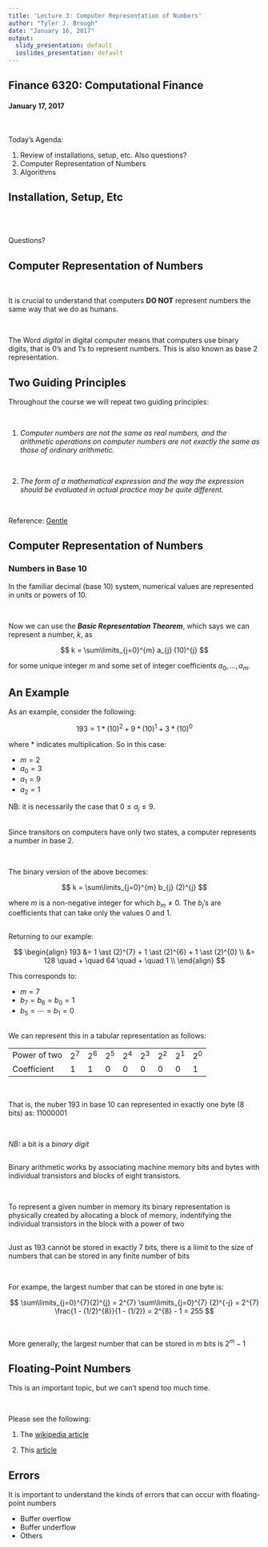 ---
title: 'Lecture 3: Computer Representation of Numbers'
author: "Tyler J. Brough"
date: "January 16, 2017"
output:
  slidy_presentation: default
  ioslides_presentation: default
---

## Finance 6320: Computational Finance

#### January 17, 2017

<br>

Today's Agenda:

1. Review of installations, setup, etc. Also questions?
2. Computer Representation of Numbers
3. Algorithms

## Installation, Setup, Etc

<br>
<br>

Questions?


## Computer Representation of Numbers

<br>

It is crucial to understand that computers __DO NOT__ represent numbers the same way that we do as humans. 

<br>

The Word _digital_ in digital computer means that computers use binary digits, that is 0's and 1's to represent numbers. This is also known as base 2 representation.


## Two Guiding Principles

Throughout the course we will repeat two guiding principles:

<br>

1. _Computer numbers are not the same as real numbers, and the arithmetic operations on computer numbers are not exactly the same as those of ordinary arithmetic._

<br>

2. _The form of a mathematical expression and the way the expression should be evaluated in actual practice may be quite different._

<br>

Reference: [Gentle](https://goo.gl/knKqZ7)


## Computer Representation of Numbers

### Numbers in Base 10

In the familiar decimal (base 10) system, numerical values are represented in units or powers of 10. 

<br>

Now we can use the ___Basic Representation Theorem___, which says we can represent a number, $k$, as

$$
k = \sum\limits_{j=0}^{m} a_{j} (10)^{j}
$$

for some unique integer $m$ and some set of integer coefficients ${a_{0}, \ldots, a_{m}}$.


## An Example

As an example, consider the following:

$$
193 = 1 \ast (10)^{2} + 9 \ast (10)^{1} + 3 \ast (10)^0
$$

where * indicates multiplication. So in this case:

* $m = 2$
* $a_{0} = 3$
* $a_{1} = 9$
* $a_{2} = 1$

NB: it is necessarily the case that $0 \le a_{j} \le 9$.


## 

Since transitors on computers have only two states, a computer represents a number in base 2.

<br>

The binary version of the above becomes:

$$
k = \sum\limits_{j=0}^{m} b_{j} (2)^{j}
$$

where $m$ is a non-negative integer for which $b_{m} \ne 0$. The $b_{j}$'s are coefficients that can take only the values 0 and 1.


##

Returning to our example:

$$
\begin{align}
193 &= 1 \ast (2)^{7} + 1 \ast (2)^{6} + 1 \ast (2)^{0} \\
    &= 128 \quad + \quad 64 \quad +  \quad 1 \\
\end{align}
$$

This corresponds to:

* $m = 7$
* $b_{7} = b_{6} = b_{0} = 1$
* $b_{5} = \cdots = b_{1} = 0$


##

We can represent this in a tabular representation as follows:

------------  -----  -----  -----  -----  -----  -----  ------ -----
Power of two  $2^7$  $2^6$  $2^5$  $2^4$  $2^3$  $2^2$  $2^1$  $2^0$
Coefficient   1      1      0      0      0      0      0      1
------------  -----  -----  -----  -----  -----  -----  -----  -----

<br>

That is, the nuber 193 in base 10 can represented in exactly one byte (8 bits) as: 11000001

<br>

_NB:_ a bit is a _binary digit_


##

Binary arithmetic works by associating machine memory bits and bytes with individual transistors and blocks of eight transistors.

<br>

To represent a given number in memory its binary representation is physically created by allocating a block of memory, indentifying the individual transistors in the block with a power of two


##

Just as 193 cannot be stored in exactly 7 bits, there is a liimit to the size of numbers that can be stored in any finite number of bits

<br>

For exampe, the largest number that can be stored in one byte is:

$$
\sum\limits_{j=0}^{7}(2)^{j} = 2^{7} \sum\limits_{j=0}^{7} (2)^{-j} = 2^{7} \frac{1 - (1/2)^{8}}{1 - (1/2)} = 2^{8} - 1 = 255
$$

<br>

More generally, the largest number that can be stored in $m$ bits is $2^{m} - 1$


## Floating-Point Numbers

This is an important topic, but we can't spend too much time. 

<br>

Please see the following:

1. The [wikipedia article](https://en.wikipedia.org/wiki/Floating_point)

2. This [article](https://docs.oracle.com/cd/E19957-01/806-3568/ncg_goldberg.html)


## Errors

It is important to understand the kinds of errors that can occur with floating-point numbers

* Buffer overflow
* Buffer underflow
* Others


